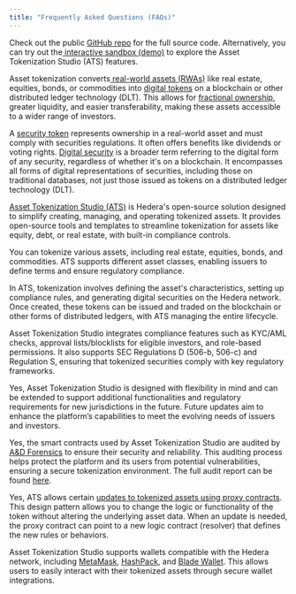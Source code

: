 ---
title: "Frequently Asked Questions (FAQs)"
---

<AccordionGroup>
<Accordion title="w Can I Access the Source Code for Asset Tokenization Studi">

Check out the public [GitHub repo](https://github.com/hashgraph/asset-tokenization-studio) for the full source code. Alternatively, you can try out the[ interactive sandbox (demo)](https://tokenization-studio.hedera.com/) to explore the Asset Tokenization Studio (ATS) features.
</Accordion>

<Accordion title="What is Asset Tokenization?">

Asset tokenization converts[ real-world assets (RWAs)](/hedera/support-and-community/glossary#real-world-asset-rwa) like real estate, equities, bonds, or commodities into [digital tokens](/hedera/support-and-community/glossary#digital-token) on a blockchain or other distributed ledger technology (DLT). This allows for [fractional ownership](/hedera/support-and-community/glossary#fractional-ownership), greater liquidity, and easier transferability, making these assets accessible to a wider range of investors.
</Accordion>

<Accordion title="What is the Difference Between a Security Token and a Digital Security?">

A [security token](/hedera/support-and-community/glossary#security-token) represents ownership in a real-world asset and must comply with securities regulations. It often offers benefits like dividends or voting rights. [Digital security](/hedera/support-and-community/glossary#security-token) is a broader term referring to the digital form of any security, regardless of whether it's on a blockchain. It encompasses all forms of digital representations of securities, including those on traditional databases, not just those issued as tokens on a distributed ledger technology (DLT).
</Accordion>

<Accordion title="What is Asset Tokenization Studio?">

[Asset Tokenization Studio (ATS)](/hedera/open-source-solutions/asset-tokenization-studio-ats/..#how-asset-tokenization-studio-ats-works) is Hedera's open-source solution designed to simplify creating, managing, and operating tokenized assets. It provides open-source tools and templates to streamline tokenization for assets like equity, debt, or real estate, with built-in compliance controls.
</Accordion>

<Accordion title="What Assets Can I Tokenize Using Asset Tokenization Studio?">

You can tokenize various assets, including real estate, equities, bonds, and commodities. ATS supports different asset classes, enabling issuers to define terms and ensure regulatory compliance.
</Accordion>

<Accordion title="How Does the Tokenization Process Work?">

In ATS, tokenization involves defining the asset's characteristics, setting up compliance rules, and generating digital securities on the Hedera network. Once created, these tokens can be issued and traded on the blockchain or other forms of distributed ledgers, with ATS managing the entire lifecycle.
</Accordion>

<Accordion title="How Does Asset Tokenization Studio Ensure Regulatory Compliance?">

Asset Tokenization Studio integrates compliance features such as KYC/AML checks, approval lists/blocklists for eligible investors, and role-based permissions. It also supports SEC Regulations D (506-b, 506-c) and Regulation S, ensuring that tokenized securities comply with key regulatory frameworks.
</Accordion>

<Accordion title="Can Asset Tokenization Studio Support Additional Functions and Jurisdictions in the Future?">

Yes, Asset Tokenization Studio is designed with flexibility in mind and can be extended to support additional functionalities and regulatory requirements for new jurisdictions in the future. Future updates aim to enhance the platform’s capabilities to meet the evolving needs of issuers and investors.
</Accordion>

<Accordion title="Are the Smart Contracts Used by Asset Tokenization Studio Secure?">

Yes, the smart contracts used by Asset Tokenization Studio are audited by [A&D Forensics](https://adforensics.com.ng/audit-services/) to ensure their security and reliability. This auditing process helps protect the platform and its users from potential vulnerabilities, ensuring a secure tokenization environment. The full audit report can be found [here](https://github.com/hashgraph/asset-tokenization-studio/blob/main/Smart%20Contracts%20Audit%20Report.pdf).
</Accordion>

<Accordion title="Can I Upgrade/Update a Tokenized Asset After It’s Deployed?">

Yes, ATS allows certain [updates to tokenized assets using proxy contracts](/hedera/open-source-solutions/asset-tokenization-studio-ats/..#in-depth-architecture-of-ats). This design pattern allows you to change the logic or functionality of the token without altering the underlying asset data. When an update is needed, the proxy contract can point to a new logic contract (resolver) that defines the new rules or behaviors.
</Accordion>

<Accordion title="What Wallets Are Supported by Asset Tokenization Studio?">

Asset Tokenization Studio supports wallets compatible with the Hedera network, including [MetaMask](https://metamask.io/), [HashPack](https://www.hashpack.app/), and [Blade Wallet](https://bladewallet.io/). This allows users to easily interact with their tokenized assets through secure wallet integrations.
</Accordion>
</AccordionGroup>

